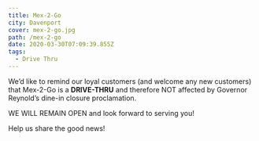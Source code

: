```yaml
---
title: Mex-2-Go
city: Davenport
cover: mex-2-go.jpg
path: /mex-2-go
date: 2020-03-30T07:09:39.855Z
tags:
  - Drive Thru
---
```



<InfoCard
  name="Mex-2-Go"
  street="1218 Brady Street"
  city="Davenport, Iowa 52803"
  website=""
  facebookUrl="https://www.facebook.com/mex2goiowa/"
  phoneNumber="(309) 373-5933"
/>

We’d like to remind our loyal customers (and welcome any new customers) that Mex-2-Go is a **DRIVE-THRU** and therefore NOT affected by Governor Reynold’s dine-in closure proclamation.

WE WILL REMAIN OPEN and look forward to serving you!

Help us share the good news!
